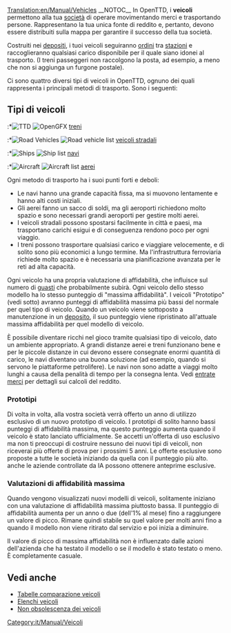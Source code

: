 [[Translation:en/Manual/Vehicles]]
{{it/Manual/Indice dei contenuti}}
__NOTOC__
In OpenTTD, i '''veicoli''' permettono alla tua [[it/Manual/Compagnia di trasporti|società]] di operare movimentando merci e trasportando persone. Rappresentano la tua unica fonte di reddito e, pertanto, devono essere distribuiti sulla mappa per garantire il successo della tua società.

Costruiti nei [[it/Deposito|depositi]], i tuoi veicoli seguiranno [[it/Manual/Ordini|ordini]] tra [[it/Manual/Stazioni|stazioni]] e raccoglieranno qualsiasi carico disponibile per il quale siano idonei al trasporto. (I treni passeggeri non raccolgono la posta, ad esempio, a meno che non si aggiunga un furgone postale).

Ci sono quattro diversi tipi di veicoli in OpenTTD, ognuno dei quali rappresenta i principali metodi di trasporto. Sono i seguenti:

== Tipi di veicoli ==
:*[[File:en/Manual/Manual html m16a497ce.png|TTD]] [[File:en/Manual/Train Information button.png|OpenGFX]] [[it/Manual/Treni|treni]]
:*[[File:en/Manual/Manual html m3518e48c.png|Road Vehicles]] [[File:en/Manual/Road Vehicle Information button.png|Road vehicle list]] [[it/Veicoli stradali|veicoli stradali]]
:*[[File:en/Manual/Manual html 53123a33.png|Ships]] [[File:en/Manual/Ship Information button.png|Ship list]] [[it/Navi|navi]]
:*[[File:en/Manual/Manual html 442702e6.png|Aircraft]] [[File:en/Manual/Aircraft Information button.png|Aircraft list]] [[it/Aerei|aerei]]

Ogni metodo di trasporto ha i suoi punti forti e deboli:
* Le navi hanno una grande capacità fissa, ma si muovono lentamente e hanno alti costi iniziali.
* Gli aerei fanno un sacco di soldi, ma gli aeroporti richiedono molto spazio e sono necessari grandi aeroporti per gestire molti aerei.
* I veicoli stradali possono spostarsi facilmente in città e paesi, ma trasportano carichi esigui e di conseguenza rendono poco per ogni viaggio.
* I treni possono trasportare qualsiasi carico e viaggiare velocemente, e di solito sono più economici a lungo termine. Ma l'infrastruttura ferroviaria richiede molto spazio e è necessaria una pianificazione avanzata per le reti ad alta capacità.

Ogni veicolo ha una propria valutazione di affidabilità, che influisce sul numero di [[it/Guasti|guasti]] che probabilmente subirà. Ogni veicolo dello stesso modello ha lo stesso punteggio di "massima affidabilità". I veicoli "Prototipo" (vedi sotto) avranno punteggi di affidabilità massima più bassi del normale per quel tipo di veicolo. Quando un veicolo viene sottoposto a manutenzione in un [[it/Deposito|deposito]], il suo punteggio viene ripristinato all'attuale massima affidabilità per quel modello di veicolo.

È possibile diventare ricchi nel gioco tramite qualsiasi tipo di veicolo, dato un ambiente appropriato. A grandi distanze aerei e treni funzionano bene e per le piccole distanze in cui devono essere consegnate enormi quantità di carico, le navi diventano una buona soluzione (ad esempio, quando si servono le piattaforme petrolifere). Le navi non sono adatte a viaggi molto lunghi a causa della penalità di tempo per la consegna lenta. Vedi [[it/Entrate merci|entrate merci]] per dettagli sui calcoli del reddito.

=== Prototipi ===
Di volta in volta, alla vostra società verrà offerto un anno di utilizzo esclusivo di un nuovo prototipo di veicolo. I prototipi di solito hanno bassi punteggi di affidabilità massima, ma questo punteggio aumenta quando il veicolo è stato lanciato ufficialmente. Se accetti un'offerta di uso esclusivo ma non ti preoccupi di costruire nessuno dei nuovi tipi di veicoli, non riceverai più offerte di prova per i prossimi 5 anni. Le offerte esclusive sono proposte a tutte le società iniziando da quella con il punteggio più alto. anche le aziende controllate da IA possono ottenere anteprime esclusive.

=== Valutazioni di affidabilità massima ===
Quando vengono visualizzati nuovi modelli di veicoli, solitamente iniziano con una valutazione di affidabilità massima piuttosto bassa. Il punteggio di affidabilità aumenta per un anno o due (dell'1% al mese) fino a raggiungere un valore di picco. Rimane quindi stabile su quel valore per molti anni fino a quando il modello non viene ritirato dal servizio e poi inizia a diminuire.

Il valore di picco di massima affidabilità non è influenzato dalle azioni dell'azienda che ha testato il modello o se il modello è stato testato o meno. È completamente casuale.

== Vedi anche ==
*[[it/Manual/Base Set/Tabelle comparazione veicoli|Tabelle comparazione veicoli]]
*[[it/Manual/Elenchi veicoli|Elenchi veicoli]]
*[[it/Archive/Manual/Settings/Non obsolescenza dei veicoli|Non obsolescenza dei veicoli]]

[[Category:it/Manual/Veicoli]]